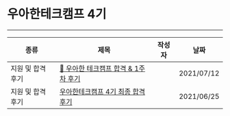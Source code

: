 
# 우아한테크캠프 4기

---

| 종류 | 제목 | 작성자 | 날짜 |
| --- | --- | --- | --- |
| 지원 및 합격 후기 | [🎉 우아한 테크캠프 합격 & 1주차 후기](https://velog.io/@jjunyjjuny/우아한-테크캠프-합격-1주차-후기) | <Author author={authors.DD} /> | 2021/07/12 |
| 지원 및 합격 후기 | [우아한테크캠프 4기 최종 합격 후기](https://blog.leehov.in/45) | <Author author={authors.HovLog} /> | 2021/06/25 |
